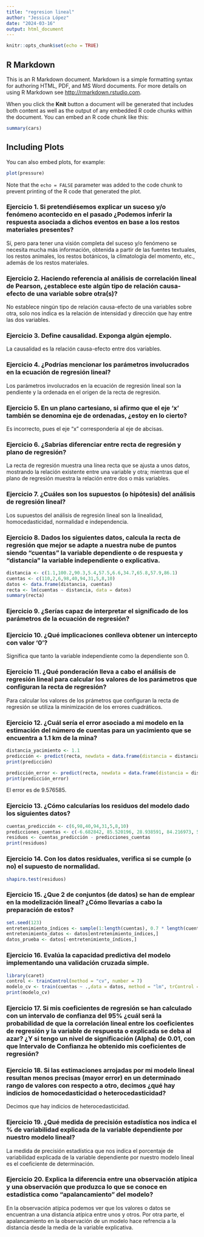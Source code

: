 ---
title: "regresion lineal"
author: "Jessica López"
date: "2024-03-16"
output: html_document
---

```{r setup, include=FALSE}
knitr::opts_chunk$set(echo = TRUE)
```

## R Markdown

This is an R Markdown document. Markdown is a simple formatting syntax for authoring HTML, PDF, and MS Word documents. For more details on using R Markdown see <http://rmarkdown.rstudio.com>.

When you click the **Knit** button a document will be generated that includes both content as well as the output of any embedded R code chunks within the document. You can embed an R code chunk like this:

```{r cars}
summary(cars)
```

## Including Plots

You can also embed plots, for example:

```{r pressure, echo=FALSE}
plot(pressure)
```

Note that the `echo = FALSE` parameter was added to the code chunk to prevent printing of the R code that generated the plot.

### Ejercicio 1. Si pretendiésemos explicar un suceso y/o fenómeno acontecido en el pasado ¿Podemos inferir la respuesta asociada a dichos eventos en base a los restos materiales presentes?
Sí, pero para tener una visión completa del suceso y/o fenómeno se necesita mucha más información, obtenida a partir de las fuentes textuales, los restos animales, los restos botánicos, la climatología del momento, etc., además de los restos materiales.

### Ejercicio 2. Haciendo referencia al análisis de correlación lineal de Pearson, ¿establece este algún tipo de relación causa-efecto de una variable sobre otra(s)?
No establece ningún tipo de relación causa-efecto de una variables sobre otra, solo nos indica es la relación de intensidad y dirección que hay entre las dos variables.

### Ejercicio 3. Define causalidad. Exponga algún ejemplo.
La causalidad es la relación causa-efecto entre dos variables. 

### Ejercicio 4. ¿Podrías mencionar los parámetros involucrados en la ecuación de regresión lineal?
Los parámetros involucrados en la ecuación de regresión lineal son la pendiente y la ordenada en el origen de la recta de regresión.

### Ejercicio 5. En un plano cartesiano, si afirmo que el eje ‘x’ también se denomina eje de ordenadas, ¿estoy en lo cierto?
Es incorrecto, pues el eje "x" correspondería al eje de abcisas.

### Ejercicio 6. ¿Sabrías diferenciar entre recta de regresión y plano de regresión?
La recta de regresión muestra una línea recta que se ajusta a unos datos, mostrando la relación existente entre una variable y otra; mientras que el plano de regresión muestra la relación entre dos o más variables.

### Ejercicio 7. ¿Cuáles son los supuestos (o hipótesis) del análisis de regresión lineal?
Los supuestos del análisis de regresión lineal son la linealidad, homocedasticidad, normalidad e independencia.

### Ejercicio 8. Dados los siguientes datos, calcula la recta de regresión que mejor se adapte a nuestra nube de puntos siendo “cuentas” la variable dependiente o de respuesta y “distancia” la variable independiente o explicativa.
```{r, echo=TRUE}
distancia <- c(1.1,100.2,90.3,5.4,57.5,6.6,34.7,65.8,57.9,86.1)
cuentas <- c(110,2,6,98,40,94,31,5,8,10)
datos <- data.frame(distancia, cuentas)
recta <- lm(cuentas ~ distancia, data = datos)
summary(recta)
```
### Ejercicio 9. ¿Serías capaz de interpretar el significado de los parámetros de la ecuación de regresión?

### Ejercicio 10. ¿Qué implicaciones conlleva obtener un intercepto con valor ‘0’?
Significa que tanto la variable independiente como la dependiente son 0.

### Ejercicio 11. ¿Qué ponderación lleva a cabo el análisis de regresión lineal para calcular los valores de los parámetros que configuran la recta de regresión?
Para calcular los valores de los prámetros que configuran la recta de regresión se utiliza la minimización de los errores cuadráticos.

### Ejercicio 12. ¿Cuál sería el error asociado a mi modelo en la estimación del número de cuentas para un yacimiento que se encuentra a 1.1 km de la mina?

```{r, echo=TRUE}
distancia_yacimiento <- 1.1
predicción <- predict(recta, newdata = data.frame(distancia = distancia_yacimiento))
print(predicción)

predicción_error <- predict(recta, newdata = data.frame(distancia = distancia_yacimiento), se.fit = TRUE)$se.fit
print(predicción_error)
```
El error es de 9.576585.

### Ejercicio 13. ¿Cómo calcularías los residuos del modelo dado los siguientes datos?
 
```{r, echo=TRUE}
cuentas_predicción <- c(6,98,40,94,31,5,8,10)
predicciones_cuentas <- c(-6.682842, 85.520196, 28.938591, 84.216973, 53.69983, 19.924631, 28.504183, -2.121561)
residuos <- cuentas_predicción - predicciones_cuentas
print(residuos)
```
### Ejercicio 14. Con los datos residuales, verifica si se cumple (o no) el supuesto de normalidad.

```{r, echo=TRUE}
shapiro.test(residuos)
```
### Ejercicio 15. ¿Que 2 de conjuntos (de datos) se han de emplear en la modelización lineal? ¿Cómo llevarías a cabo la preparación de estos?

```{r, echo=TRUE}
set.seed(123)
entretenimiento_índices <- sample(1:length(cuentas), 0.7 * length(cuentas))
entretenimiento_datos <- datos[entretenimiento_índices,]
datos_prueba <- datos[-entretenimiento_índices,] 
```

### Ejercicio 16. Evalúa la capacidad predictiva del modelo implementando una validación cruzada simple.

```{r, echo=TRUE}
library(caret)
control <- trainControl(method = "cv", number = 7)
modelo_cv <- train(cuentas ~ .,data = datos, method = "lm", trControl = control)
print(modelo_cv)
```
### Ejercicio 17. Si mis coeficientes de regresión se han calculado con un intervalo de confianza del 95% ¿cuál será la probabilidad de que la correlación lineal entre los coeficientes de regresión y la variable de respuesta o explicada se deba al azar? ¿Y si tengo un nivel de significación (Alpha) de 0.01, con que Intervalo de Confianza he obtenido mis coeficientes de regresión?

### Ejercicio 18. Si las estimaciones arrojadas por mi modelo lineal resultan menos precisas (mayor error) en un determinado rango de valores con respecto a otro, decimos ¿qué hay indicios de homocedasticidad o heterocedasticidad?
Decimos que hay indicios de heterocedasticidad.

### Ejercicio 19. ¿Qué medida de precisión estadística nos indica el % de variabilidad explicada de la variable dependiente por nuestro modelo lineal?
La medida de precisión estadística que nos indica el porcentaje de variabilidad explicada de la variable dependiente por nuestro modelo lineal es el coeficiente de determinación. 

### Ejercicio 20. Explica la diferencia entre una observación atípica y una observación que produzca lo que se conoce en estadística como “apalancamiento” del modelo?
En la observación atípica podemos ver que los valores o datos se encuentran a una distancia atípica entre unos y otros. 
Por otra parte, el apalancamiento en la observación de un modelo hace refrencia a la distancia desde la media de la variable explicativa. 
